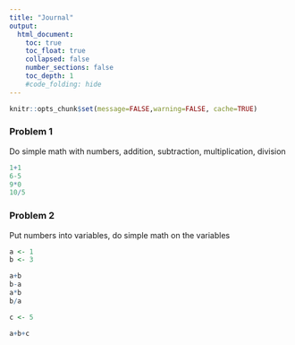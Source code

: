 ```yaml
---
title: "Journal"
output:
  html_document:
    toc: true
    toc_float: true
    collapsed: false
    number_sections: false
    toc_depth: 1
    #code_folding: hide
---
```


```r
knitr::opts_chunk$set(message=FALSE,warning=FALSE, cache=TRUE)
```

### Problem 1

Do simple math with numbers, addition, subtraction, multiplication, division

```r

1+1
6-5
9*0
10/5

```
### Problem 2

Put numbers into variables, do simple math on the variables 

```r

a <- 1
b <- 3

a+b
b-a
a*b
b/a

c <- 5

a+b+c
```


